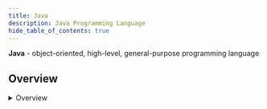 ```yaml
---
title: Java
description: Java Programming Language
hide_table_of_contents: true
---
```



**Java** - object-oriented, high-level, general-purpose programming language

## Overview

<Tabs queryString="primary">
    <TabItem value="dataStructures" label="Data Structures">
        <details>
            <summary>Overview</summary>

            <table>
                <thead>
                <tr>
                    <th>Name</th>
                    <th>Structure</th>
                    <th>Methods</th>
                    <th>null</th>
                    <th>Duplicates</th>
                    <th>Synchronized</th>
                    <th>Ordered</th>
                    <th>Iterator</th>
                    <th>Enumeration</th>
                </tr>
                </thead>
                <tbody>
                <tr>
                    <td>
                        <b>ArrayList</b>
                    </td>
                    <td>Dynamic Array</td>
                    <td>add, remove, get, set</td>
                    <td>+</td>
                    <td>+</td>
                    <td>-</td>
                    <td>Insertion order</td>
                    <td>+</td>
                    <td>-</td>
                </tr>
                <tr>
                    <td>
                        <b>Vector</b>
                    </td>
                    <td>Dynamic Array</td>
                    <td>add, remove, get, set</td>
                    <td>+</td>
                    <td>+</td>
                    <td>+</td>
                    <td>Insertion order</td>
                    <td>+</td>
                    <td>+</td>
                </tr>
                <tr>
                    <td>
                        <b>Stack</b>
                    </td>
                    <td>LIFO</td>
                    <td>push, pop, peek</td>
                    <td>+</td>
                    <td>+</td>
                    <td>+</td>
                    <td>No order</td>
                    <td>+</td>
                    <td>+</td>
                </tr>
                <tr>
                    <td>
                        <b>Queue</b>
                    </td>
                    <td>FIFO</td>
                    <td>enqueue, dequeue, peek</td>
                    <td>+</td>
                    <td>+</td>
                    <td>-</td>
                    <td>No order</td>
                    <td>+</td>
                    <td>-</td>
                </tr>
                <tr>
                    <td>
                        <b>List</b>
                    </td>
                    <td>Linear</td>
                    <td>add, remove, get, set</td>
                    <td>+</td>
                    <td>+</td>
                    <td>-</td>
                    <td>Insertion order</td>
                    <td>+</td>
                    <td>-</td>
                </tr>
                <tr>
                    <td>
                        <b>LinkedList</b>
                    </td>
                    <td>Doubly-Linked List</td>
                    <td>add, remove, get, set</td>
                    <td>+</td>
                    <td>+</td>
                    <td>-</td>
                    <td>Insertion order</td>
                    <td>+</td>
                    <td>-</td>
                </tr>
                <tr>
                    <td>
                        <b>Set</b>
                    </td>
                    <td>Collection</td>
                    <td>add, remove, contains</td>
                    <td>+</td>
                    <td>-</td>
                    <td>-</td>
                    <td>No order</td>
                    <td>+</td>
                    <td>-</td>
                </tr>
                <tr>
                    <td>
                        <b>HashSet</b>
                    </td>
                    <td>HashTable</td>
                    <td>add, remove, contains</td>
                    <td>+</td>
                    <td>-</td>
                    <td>-</td>
                    <td>No order</td>
                    <td>+</td>
                    <td>-</td>
                </tr>
                <tr>
                    <td>
                        <b>Map</b>
                    </td>
                    <td>key-value pair</td>
                    <td>put, remove, get, containsKey</td>
                    <td>1 key and multiple values</td>
                    <td>only values</td>
                    <td>-</td>
                    <td>No order</td>
                    <td>+</td>
                    <td>-</td>
                </tr>
                <tr>
                    <td>
                        <b>HashMap</b>
                    </td>
                    <td>key-value pair</td>
                    <td>add, remove, contains</td>
                    <td>1 key and multiple values</td>
                    <td>only values</td>
                    <td>-</td>
                    <td>No order</td>
                    <td>+</td>
                    <td>-</td>
                </tr>
                <tr>
                    <td>
                        <b>HashTable</b>
                    </td>
                    <td>key-value pair</td>
                    <td>put, remove, get, containsKey</td>
                    <td>-</td>
                    <td>only values</td>
                    <td>+</td>
                    <td>No order</td>
                    <td>+</td>
                    <td>+</td>
                </tr>
                <tr>
                    <td>
                        <b>TreeSet</b>
                    </td>
                    <td>Red-black tree</td>
                    <td>add, remove, contains</td>
                    <td>-</td>
                    <td>-</td>
                    <td>-</td>
                    <td>Natural order</td>
                    <td>+</td>
                    <td>-</td>
                </tr>
                <tr>
                    <td>
                        <b>TreeMap</b>
                    </td>
                    <td>Red-black tree</td>
                    <td>put, remove, get, containsKey</td>
                    <td>only values</td>
                    <td>only values</td>
                    <td>-</td>
                    <td>Natural order</td>
                    <td>+</td>
                    <td>-</td>
                </tr>
                </tbody>
            </table>

            **Collections**

            ```mermaid
            graph BT

                Stack(StackInterface) --> Vector(VectorInterface)
                Vector -.-> List(List)
                LinkedList(LinkedListInterface) -.-> List
                ArrayList(ArrayListInterface) -.-> List

                LinkedList(LinkedListInterface) -.-> Deque(Deque)
                PriorityQueue(PriorityQueueInterface) -.-> Queue(Queue)
                ArrayDequeue(ArrayDequeInterface) -.-> Deque
                Deque --> Queue

                LinkedHashSet(LinkedHashSetInterface) -.-> Set(Set)
                LinkedHashSet --> HashSet(HashSetInterface)

                TreeSet(TreeSetInterface) -.-> SortedSet(SortedSet)
                SortedSet --> Set

                Set --> Collection(Collection)
                Queue --> Collection
                List --> Collection

                Collection --> Iterable(Iterable)

                TreeMap(TreeMapInterface) -.-> SortedMap(SortedMap)
                SortedMap --> Map(Map)

                LinkedHashMap(LinkedHashMapInterface) --> HashMap(HashMapInterface)
                LinkedHashMap -.-> Map

                HashTable(HashTableInterface )
            ```

            **Collection Decision**

            ```mermaid
            flowchart TB

                Start(Start) --> Structure{structure}

                Structure -->|key-value| OrderedKeys(Ordered)
                OrderedKeys -->|no| HashMap(HashMap)
                OrderedKeys -->|yes| OrderKeys{Order}
                OrderKeys -->|sorted by keys| TreeMap(TreeMap)
                OrderKeys -->|insertion order| LinkedHashMap(LinkedHashMap)

                Structure -->|value only| Duplicates{Duplicates}
                Duplicates -->|yes| Data{Data}
                Data -->|sorting & accessing data| ArrayList(ArrayList)
                Data -->|data manipulation| LinkedList(LinkedList)
                Duplicates -->|no| OrderedValues{Ordered}
                OrderedValues -->|no| HashSet(HashSet)
                OrderedValues -->|yes| OrderValues{Order}
                OrderValues -->|sorted by index| TreeSet(TreeSet)
                OrderValues -->|insertion order| LinkedHashSet(LinkedHashSet)
            ```

        </details>

        <details>
            <summary>Iterator vs Enumeration</summary>

            <table>
                <thead>
                <tr>
                    <th>Aspect</th>
                    <th>Iterator</th>
                    <th>Enumeration</th>
                </tr>
                </thead>
                <tbody>
                <tr>
                    <td>
                        <b>Type</b>
                    </td>
                    <td>interface</td>
                    <td>class</td>
                </tr>
                <tr>
                    <td>
                        <b>Namespace</b>
                    </td>
                    <td>`java.util`</td>
                    <td>`java.util`</td>
                </tr>
                <tr>
                    <td>
                        <b>Common methods</b>
                    </td>
                    <td>hasNext / next / remove</td>
                    <td>hasMoreElements / nextElement</td>
                </tr>
                <tr>
                    <td>
                        <b>Use Case</b>
                    </td>
                    <td>removes elements from collection during the iteration</td>
                    <td>
                        used for passing through a collection, usually of unknown size
                    </td>
                </tr>
                </tbody>
            </table>

        </details>
    </TabItem>
    <TabItem value="fundamentals" label="Fundamentals">
        <details>
          <summary>Object</summary>

          Superclass class for every class in Java

          Methods
              - `clone()`: creates a copy of an object
              - `equals()`: compares
              - `finalize()`: called on GC
              - `getClass()`: get runtime class
              - `hashCode()`: returns a hash code value
              - `toString()`: string representation
              - `notify()`, `notifyAll()`, and `wait()`: These help in synchronizing the activities of the independently running threads in a program

          **Creation**

          <table>
            <thead>
            <tr>
              <th>Variant</th>
              <th>Syntax</th>
            </tr>
            </thead>
            <tbody>
            <tr>
              <td>`new` keyword</td>
              <td>`new String()`</td>
            </tr>
            <tr>
              <td> `Class.forName`</td>
              <td>
              `Class.forName` actually loads the Class in Java but doesn't create any Object. To Create an Object of the Class you have to use the newInstance method

              ```java
              Example obj = (Example) Class.forName("Example").newInstance();
              ```
              </td>
            </tr>
            <tr>
              <td>`newInstance()` method of Constructor class</td>
              <td>
              ```java
              Example obj = Example.class.getDeclaredConstructor().newInstance();
              ```
              </td>
            </tr>
            <tr>
              <td>`clone()` method</td>
              <td>
              Creating an object using the clone method does not invoke any constructor

              ```java
              Example obj = (Example) new Example().clone();
              ```
              </td>
            </tr>
            <tr>
              <td>deserialization</td>
              <td>When we serialize and then deserialize an object, JVM creates a separate object. In deserialization, JVM doesn't use any constructor to create the object</td>
            </tr>
            </tbody>
          </table>

          **Initialization**

            <table>
              <thead>
                <tr>
                    <th>Action</th>
                    <th>Allocation</th>
                    <th>Example</th>
                </tr>
              </thead>
              <tbody>
                <tr>
                    <td><b>Declaration</b></td>
                    <td>Reference created in **stack**</td>
                    <td>
                    ```java
                    Integer i;
                    ```
                    </td>
                </tr>
                <tr>
                    <td><b>Initialization</b></td>
                    <td>Allocates memory in **heap** with reference in **stack**</td>
                    <td>
                    ```java
                    Integer i = new Integer(10);
                    ```
                    </td>
                </tr>
              </tbody>
            </table>

        </details>

        <details>
            <summary>Pass by Reference vs Value</summary>

            - Java is **Pass by Value**: when you pass a parameter to a method, whether it's a primitive type or an object reference, you are always passing a copy of the value of that parameter
            - **Passing Object References**: When you pass an object to a method, you're actually passing a copy of the reference to that object, not the object itself. This means you're still passing a value (the memory address where the object resides in the heap), but that value refers to the actual object in memory

            **Explanation**

            When you pass an object reference to a method, you're passing a copy of the reference to the object. This means changes made to the object's fields within the method will affect the original object because both the original reference and the method's copy of the reference point to the same object in memory.

            However, it's important to understand that you cannot change the reference itself within the method. For example, you cannot make the original reference point to a different object by assigning a new object to it within the method.

            ```java
            class MyClass {
                int value;

                MyClass(int value) {
                    this.value = value;
                }
            }

            public class Main {
                public static void main(String[] args) {
                    MyClass obj = new MyClass(5);
                    System.out.println(obj.value); // Output: Before: 5
                    modifyObject(obj);
                    System.out.println(obj.value); // Output: After: 10
                }

                public static void modifyObject(MyClass obj) {
                    /*
                     Modifying the reference to the object.
                     This change will only affect the local copy of the reference within the method itself,
                     not the original reference passed from the calling method
                     */
                    obj = new MyClass(10);

                    // Modifying the object's field will also affect the original object
                    obj.value = 10;
                }

                /*
                Although `obj` is passed by value, meaning `modifyObject()` receives a copy of the reference to the `MyClass` object,
                changes made to the object's field `value` within the `modifyObject()` method are reflected in the original object referenced by `obj`.
                This is because both the original reference `obj` and the method's copy of the reference point to the same object in memory
                */
            }
            ```

          <table>
              <thead>
                    <tr>
                          <th>Feature</th>
                          <th>Passing by Value</th>
                          <th>Passing by Reference</th>
                    </tr>
              </thead>
              <tbody>
                    <tr>
                          <td>Definition</td>
                          <td>Copies the actual value of an argument into the parameter</td>
                          <td>Copies the reference to the memory location of an object</td>
                    </tr>
                    <tr>
                          <td>Effect on Original Data</td>
                          <td>Original data remains unchanged</td>
                          <td>Changes to the parameter affect the original data</td>
                    </tr>
                    <tr>
                          <td>Memory Usage</td>
                          <td>Requires additional memory for copying values</td>
                          <td>Doesn't require additional memory for objects</td>
                    </tr>
                    <tr>
                          <td>Example</td>
                          <td>
                              ```java
                              void swap(int x, int y) {
                                    int temp = x;
                                    x = y;
                                    y = temp;
                              }
                              swap(1, 2); // Output: First: 1, Second: 2
                              ```
                            </td>
                            <td>
                              ```java
                              void swap(int[] arr) {
                                int temp = arr[0];
                                arr[0] = arr[1];
                                arr[1] = temp;
                              }
                              swap(new int[] {1, 2}); // Output: First: 2, Second: 1
                              ```
                            </td>
                    </tr>
                </tbody>
            </table>

        </details>

        <details>
            <summary>Static Block</summary>

            - executed at the time of classloading
            - can be executed before `main` method
            - can execute the program with static block and without `main` method

            ```java
            static { System.out.println("test"); }
            ```

        </details>

        <details>
            <summary>Constructor</summary>

            - is not inherited
            - cannot be `final`
            - chaining constructors with `this()`
            - can be overloaded
            - if no constructor is defined, the JVM creates a default no-arg constructor

            ```java
            public class Employee {
              int id,age;
              String name, address;

              public Employee (int age) { this.age = age; }
              public Employee(int id, int age) { this(age); this.id = id; }
            }
            ```

            - **flow of creation**: parent class -> child class
            - **flow of destruction**: child class -> parent class

        </details>

        <details>
            <summary>Class Casting</summary>

            - cast can be performed only child -> parent
            - to check if cast is possible, use `instanceof`

            ```java
            class Parent { void display() { } }

            class Child extends Parent { void show() { } }

            interface MyInterface { void myMethod(); }

            class AnotherChild extends Parent implements MyInterface { public void myMethod() { } }

            public class Main {
                public static void main(String[] args) {
                    Child child = new Child();
                    Parent parent1 = (Parent) child; // Casting Child to Parent
                    parent1.display(); // Accessing method of Parent class

                    AnotherChild anotherChild = new AnotherChild();
                    MyInterface myInterface = (MyInterface) anotherChild; // Casting AnotherChild to MyInterface
                    myInterface.myMethod(); // Accessing method of MyInterface

                    Parent parent2 = new Parent();
                    if(parent2 instanceof Child) { // false: Class parent to class child casting (not possible)
                        // Child child2 = (Child) parent2; // Compilation error: Parent cannot be cast to Child
                    }

                    Parent parent3 = new Parent();
                    if(parent3 instanceof MyInterface) { // Class parent to interface child casting (not possible)
                        // MyInterface myInterface2 = (MyInterface) parent3; // Compilation error: Parent cannot be cast to MyInterface
                    }
                }
            }
            ```

        </details>

        <details>
          <summary>`this` and `super` keywords</summary>

            - `this`
                - current class instance variable
                - invoke current class method (implicitly)
                - `this` can be passed as an argument in the method call
                - `this` can be passed as an argument in the constructor call
                - `this` can be used to return the current class instance from the method
                - `this()` - to invoke the current class constructor
                - can be used to refer static members (preferred via class name)
                - can't assign value (compiler-time error)
            - `super`
                - parent instance variable
                - calls parent class method
                - `super()` - to call parent constructor

        </details>

        <details>
            <summary>Overriding vs Overloading vs Shadowing</summary>

            <table>
              <thead>
                <tr>
                  <th>Concept</th>
                  <th>Description</th>
                  <th>Polymorphism Type</th>
                  <th>Example</th>
                </tr>
              </thead>
              <tbody>
                <tr>
                    <td><b>Overloading</b></td>
                    <td>Two or more methods in the same class have the exact same name, but different parameters</td>
                    <td>Compile Time (Static)</td>
                    <td>
                    ```java
                     public class A {
                        void add(int a, int b) {}
                        void add(int a, int b, int c) {}
                     }
                    ```
                    </td>
                </tr>
                <tr>
                  <td><b>Overriding</b></td>
                  <td>Child class redefines the same method as a parent class with the same name, argument list, and return type. May not limit the access of the method it overrides</td>
                  <td>Run-Time (Dynamic)</td>
                  <td>
                  ```java
                  public class A {
                    void add(int a, int b) {}
                  }

                  public class B extends A {
                      @Override
                      void add(int a, int b) {}
                  }
                  ```
                  </td>
                </tr>
                <tr>
                    <td><b>Shadowing</b></td>
                    <td>Overriding static methods</td>
                    <td>-</td>
                    <td>
                    ```java
                    public class A {
                        static void add(int a, int b) {}
                    }

                    public class B extends A {
                        static void add(int a, int b) {}
                    }
                    ```
                    </td>
                </tr>
              </tbody>
            </table>

        </details>

        <details>
            <summary>String</summary>

            <table>
              <tr>
                <th></th>
                <th>Storage area</th>
                <th>Mutability</th>
                <th>Efficiency</th>
                <th>Thread-safe</th>
              </tr>
              <tr>
                <td>String</td>
                <td>String pool</td>
                <td>immutable</td>
                <td>slow</td>
                <td>no</td>
              </tr>
              <tr>
                <td>new String</td>
                <td>heap</td>
                <td>immutable</td>
                <td>slow</td>
                <td>no</td>
              </tr>
              <tr>
                <td>StringBuilder</td>
                <td>heap</td>
                <td>mutable</td>
                <td>fastest</td>
                <td>single-thread</td>
              </tr>
              <tr>
                <td>StringBuffer</td>
                <td>heap</td>
                <td>mutable</td>
                <td>fast</td>
                <td>multi-thread</td>
              </tr>
            </table>

            **String Pool**

            ```mermaid
            flowchart LR

                subgraph Main
                    direction LR

                    str1(String str1 = Hi)
                    str2(String str2 = Hi)
                    str3("String str3 = new String (Hi)")
                    str4("String str4 = new String (Hi)")
                end

                subgraph HeapMemory
                    direction LR

                    HeapStr3(Hi)
                    HeapStr4(Hi)

                    subgraph StringPool
                        direction LR

                        Pool(Hi)
                    end
                end

                str1 --> Pool
                str2 --> Pool
                str3 --> HeapStr3
                str4 --> HeapStr4
            ```

            ```java
            String str1 = "Hi";
            String str2 = "Hi";

            String str3 = new String("Hi");
            String str4 = new String("Hi");

            println(str1 == str2);       // true (string pool)
            println(str1 == str3);       // false (string pool != heap object reference)
            println(str1.equals(str2));  // true (checks by string value)
            println(str1.equals(str3));  // true (checks by string value)
            println(str3 == str4);       // false (checks by object reference)
            println(str3.equals(str4));  // true (checks by string value)
            ```

        </details>

        <details>
            <summary>Serialization vs Deserialization</summary>

            <table>
                <thead>
                  <tr>
                    <th>Aspect</th>
                    <th>Serialization</th>
                    <th>Deserialization</th>
                  </tr>
                </thead>
                <tbody>
                  <tr>
                    <td><b>Definition</b></td>
                    <td>Process of converting an object into a byte stream for transmission over a network or storage in a file</td>
                    <td>Process of reconstructing an object from its serialized form, typically from a byte stream</td>
                  </tr>
                  <tr>
                    <td><b>Purpose</b></td>
                    <td>Transferring objects between different applications or across a network</td>
                    <td>Reconstructing objects from their serialized form for use in an application</td>
                  </tr>
                  <tr>
                    <td><b>Data Format</b></td>
                    <td>Serialized objects are typically stored in a specific format, such as JSON, XML, or binary</td>
                    <td>Data is read from serialized format and converted back into objects</td>
                  </tr>
                </tbody>
            </table>

        </details>

        <details>
            <summary>Operator precedence</summary>

            <table>
              <thead>
                <tr>
                  <th>Operator Type</th>
                  <th>Category</th>
                  <th>Precedence</th>
                </tr>
              </thead>
              <tbody>
                <tr>
                  <td rowspan="2">Unary</td>
                  <td>postfix</td>
                  <td>`expr++` `expr--`</td>
                </tr>
                <tr>
                  <td>prefix</td>
                  <td>`++expr` `--expr` `+expr` `-expr` `~` `!`</td>
                </tr>
                <tr>
                  <td rowspan="2">Arithmetic</td>
                  <td>multiplicative</td>
                  <td>`*` `/` `%`</td>
                </tr>
                <tr>
                  <td>additive</td>
                  <td>`+` `-`</td>
                </tr>
                <tr>
                  <td>Shift</td>
                  <td>shift</td>
                  <td>`<<` `>>` `>>>`</td>
                </tr>
                <tr>
                  <td rowspan="2">Relational</td>
                  <td>comparison</td>
                  <td>`<` `>` `<=` `>=` `instanceof`</td>
                </tr>
                <tr>
                  <td>equality</td>
                  <td>`==` `!=`</td>
                </tr>
                <tr>
                  <td rowspan="3">Bitwise</td>
                  <td>bitwise AND</td>
                  <td>`&`</td>
                </tr>
                <tr>
                  <td>bitwise exclusive OR</td>
                  <td>`^`</td>
                </tr>
                <tr>
                  <td>bitwise inclusive OR</td>
                  <td>`|`</td>
                </tr>
                <tr>
                  <td rowspan="2">Logical</td>
                  <td>logical AND</td>
                  <td>`&&`</td>
                </tr>
                <tr>
                  <td>logical OR</td>
                  <td>`||`</td>
                </tr>
                <tr>
                  <td>Ternary</td>
                  <td>ternary</td>
                  <td>`? :`</td>
                </tr>
                <tr>
                  <td rowspan="1">Assignment</td>
                  <td>assignment</td>
                  <td>`=` `+=` `-=` `*=` `/=` `%=` `&=` `^=` `|=` `<<=` `>>=` `>>>=`</td>
                </tr>
              </tbody>
            </table>

        </details>

        <details>
            <summary>Main Method</summary>

            - `static` - to reduce ambiguity
            - can be `final`
            - missing `static` in method - program compiles successfully but at runtime throws an error `NoSuchMethodError`
            - using static block (`static {}`) to execute code before `main` method

            **Examples**

            ```java
            public static void main(String[] args) throws Exception {} // with `throws`

            public static final void main(String[] args) {} // with `final`

            public static void main(String[] args) {} // array of strings

            public static void main(String args[]) {} // array of strings

            public static void main(String... args) {} // vararg

            public static void main(String[] args, int additionalArg) {} // additional argument

            public interface MyInterface { public static void main(String[] args) {} } // inside interface (Java8+)
            ````

        </details>

        <details>
            <summary>Interface vs Abstract Class</summary>

            <table>
              <tr>
                <th></th>
                <th>Methods</th>
                <th>Inheritance</th>
                <th>Method Inheritance</th>
                <th>Implement Interface</th>
                <th>Variable</th>
              </tr>
              <tr>
                <td><b>Interface</b></td>
                <td>all methods implicitly `public abstract`</td>
                <td>`implements` multiple</td>
                <td>class must implement all methods</td>
                <td>no</td>
                <td>default `final`</td>
              </tr>
              <tr>
                <td><b>Abstract Class</b></td>
                <td>can contain `default` `protected` `public` `non abstract` methods</td>
                <td>`extends` one</td>
                <td>not all as an abstract sub-class</td>
                <td>yes, w/o implementation</td>
                <td>`non final`</td>
              </tr>
            </table>

        </details>

        <details>
            <summary>Default Values</summary>

            ```java
            class A {
                static Object obj; // null
                Object obj; // null
                String str; // ""
                boolean bool; // false
                int i; // 0
                float f; // 0.0
                double d; // 0.0
                byte b; // 0
                char c; // '\u0000'
                int[] arr; // []

                void method() {
                    int x; // local variables within methods or blocks are not initialized
                }
            }
            ```

        </details>

        <details>
            <summary>Access Modifiers</summary>

            <table>
              <thead>
                <tr>
                  <th></th>
                  <th>Class</th>
                  <th>Sub-Class</th>
                  <th>Package</th>
                  <th>Global</th>
                </tr>
              </thead>
              <tbody>
                <tr>
                  <td><b>private</b></td>
                  <td>+</td>
                  <td>-</td>
                  <td>-</td>
                  <td>-</td>
                </tr>
                <tr>
                  <td><b>protected</b></td>
                  <td>+</td>
                  <td>+</td>
                  <td>-</td>
                  <td>-</td>
                </tr>
                <tr>
                  <td><b>default</b></td>
                  <td>+</td>
                  <td>+</td>
                  <td>+</td>
                  <td>-</td>
                </tr>
                <tr>
                  <td><b>public</b></td>
                  <td>+</td>
                  <td>+</td>
                  <td>+</td>
                  <td>+</td>
                </tr>
              </tbody>
            </table>

            **Example**

            ```java
            package com.example.myapplication;
            class MyClass {
                private int privateValue = 1;
                protected int protectedValue = 2;
                int defaultValue = 3;
                public int publicValue = 4;
            }

            package com.example.myapplication;
            class SubClass extends MyClass {
                void sub() {
                    privateValue // compile time error
                    protectedValue // OK
                    super.protectedValue // OK
                    defaultValue // OK
                    publicValue // OK
                }
            }

            package com.example.myapplication;
            class PackageClass {
                void package() {
                    privateValue // compile time error
                    protectedValue // compile time error
                    super.protectedValue // compile time error
                    defaultValue // OK
                    publicValue // OK
                }
            }

            package org.example;
            class GlobalClass {
                void global() {
                    privateValue // compile time error
                    protectedValue // compile time error
                    defaultValue // compile time error
                    publicValue // OK
                }
            }
            ```

        </details>

        <details>
            <summary>Non-Access Modifiers</summary>

            <table>
                <thead>
                  <tr>
                    <th></th>
                    <th>class</th>
                    <th>method</th>
                    <th>variable</th>
                  </tr>
                </thead>
                <tbody>
                  <tr>
                    <td><b>final</b></td>
                    <td>
                        <ul>
                            <li>cannot be extended by any other class</li>
                        </ul>
                    </td>
                    <td>
                        <ul>
                            <li>cannot be overridden by any child class</li>
                        </ul>
                    </td>
                    <td>
                        <ul>
                            <li>value cannot be changed</li>
                            <li>
                                blank variable initialisation
                                <ul>
                                    <li>static -> only in static block</li>
                                    <li>non-static -> constructor</li>
                                </ul>
                            </li>
                            <li>concurrency: all variables (even if they are not accessible via getter methods) must be final to prevent racy access</li>
                        </ul>
                    </td>
                  </tr>
                  <tr>
                    <td><b>abstract</b></td>
                    <td>
                        <ul>
                            <li>class can never be instantiated</li>
                            <li>class cannot be declared both `abstract` and `final`</li>
                            <li>if a class contains one or more `abstract` methods then the class should be declared `abstract`, or else a compile error will be thrown</li>
                            <li>an `abstract` class may contain both `abstract` methods as well normal methods</li>
                            <li>an `abstract` class does not need to contain `abstract` methods</li>
                        </ul>
                    </td>
                    <td>
                        <ul>
                            <li>does not have a body but only a signature</li>
                            <li>can not be `final`</li>
                            <li>any class that extends an `abstract` class must implement all the `abstract` methods of the super class unless the subclass is also an `abstract` class</li>
                        </ul>
                    </td>
                    <td>-</td>
                  </tr>
                  <tr>
                    <td><b>static</b></td>
                    <td>
                        <ul>
                            <li>as Inner class (Nested)</li>
                            <li>
                                differences between `static` and non-static nested classes
                                <ul>
                                    <li>`static` nested class may be instantiated without instantiating its outer class</li>
                                    <li>inner classes can access both `static` and non-static members of the outer class</li>
                                    <li>`static` class can access only the `static` members of the outer class</li>
                                </ul>
                            </li>
                        </ul>
                    </td>
                    <td>
                        <ul>
                            <li>belongs to the class and not to the object(instance)</li>
                            <li>can access only `static` data</li>
                            <li>can not access non-static data (instance variables)</li>
                            <li>user cannot override `static` method, because overriding is based upon dynamic binding at runtime and static methods are statically binded at compile time</li>
                            <li>**shadowing** - overriding static method</li>
                        </ul>
                    </td>
                    <td>
                        <ul>
                            <li>class variables as it belongs to the class rather than objects</li>
                        </ul>
                    </td>
                  </tr>
                  <tr>
                    <td><b>synchronized</b></td>
                    <td>-</td>
                    <td>
                        <ul>
                            <li>can be accessed by only one thread at a time</li>
                            <li>can be applied with any of the four access level modifiers</li>
                        </ul>
                    </td>
                    <td>-</td>
                  </tr>
                  <tr>
                    <td><b>native</b></td>
                    <td>-</td>
                    <td>
                        <ul>
                            <li>is implemented in native code using **JNI** (Java Native Interface)</li>
                            <li>will be implemented in other languages, not in Java</li>
                            <li>you need to call a library from Java that is written in other language</li>
                            <li>you need to access system or hardware resources that are only reachable from the other language</li>
                        </ul>
                    </td>
                    <td>-</td>
                  </tr>
                  <tr>
                    <td><b>transient</b></td>
                    <td>-</td>
                    <td>-</td>
                    <td>
                      <ul>
                            <li>not to be serialized when it is persisted to streams of bytes</li>
                            <li>to indicate that they are not part of the persistent state of an object</li>
                        </ul>
                    </td>
                  </tr>
                  <tr>
                    <td><b>volatile</b></td>
                    <td>-</td>
                    <td>-</td>
                    <td>
                        <ul>
                            <li>will never be cached thread-locally</li>
                            <li>all reads and writes will go straight to "main memory"</li>
                            <li>visibility (all threads) uses **CAS** (compare-and-swap) mechanism to update the value for all threads (main memory)</li>
                            <li>
                                atomic
                                <ul>
                                    <li>is either executed completely or not at all</li>
                                    <li>int guaranteed to be atomic</li>
                                    <li>`long`, `double` - requires `volatile`</li>
                                    <li>increment operation - `volatile` won't help instead use `AtomicInteger`, `AtomicLong` classes</li>
                                </ul>
                            </li>
                        </ul>
                    </td>
                  </tr>
                  <tr>
                    <td><b>strictfp</b></td>
                    <td>
                        <ul>
                            <li>restricts floating-point calculations to ensure portability</li>
                            <li>ensures that you get exactly the same results from your floating point calculations on every platform</li>
                            <li>can be used on classes, interfaces</li>
                            <li>applied to all calculations in the class</li>
                        </ul>
                    </td>
                    <td>
                        <ul>
                            <li>can be used on non-abstract methods</li>
                            <li>applied only to this method</li>
                        </ul>
                    </td>
                    <td>-</td>
                  </tr>
              </tbody>
            </table>

            **Variations & Combinations**

            <table>
                <thead>
                  <tr>
                    <th>Aspect</th>
                    <th>Possible Combinations</th>
                  </tr>
                </thead>
                <tbody>
                  <tr>
                    <td><b>Class Declaration</b></td>
                    <td>
                    ```java
                    final class A {}
                    abstract class A {}
                    strictfp class A {} // redundant in Java 17+
                    ```
                    </td>
                  </tr>
                  <tr>
                    <td><b>Class Fields</b></td>
                    <td>
                    ```java
                    final int a = 8;
                    final static int a = 8;
                    final transient int a = 8;
                    static int a = 8;
                    static transient int a = 8; // `transient` is redundant for `static` field
                    static volatile int a = 8;
                    transient int a = 8;
                    volatile int a = 8;
                    ```
                    </td>
                  </tr>
                  <tr>
                    <td><b>Method & Interface Inputs</b></td>
                    <td>
                    ```java
                    void f(final int a) {}
                    ```
                    </td>
                  </tr>
                  <tr>
                    <td><b>Method Parameters</b></td>
                    <td>
                    ```java
                    void f() {
                      final int a = 8;
                    }
                    ```
                    </td>
                  </tr>
                  <tr>
                    <td><b>Method Outputs</b></td>
                    <td>
                    ```java
                    final int f() { return 0; }
                    final static int f() { return 0; } // `final` is redundant for `static` method
                    final synchronized int f() { return 0; }
                    static int f() { return 0; }
                    synchronized int f() { return 0; }
                    strictfp int f() { return 0; } // redundant in Java 17+
                    abstract int f(); // only in abstract classes
                    ```
                    </td>
                  </tr>
                  <tr>
                    <td><b>Interface Declaration</b></td>
                    <td>
                    ```java
                    abstract interface A {} // `abstract` is redundant
                    strictfp interface A {} // `strictfp` is redundant in Java 17+
                    ```
                    </td>
                  </tr>
                  <tr>
                    <td><b>Interface Fields</b></td>
                    <td>
                    ```java
                    final int x = 8; // `final` is redundant
                    static int x = 8; // `static` is redundant
                    ```
                    </td>
                  </tr>
                  <tr>
                    <td><b>Interface Method Outputs</b></td>
                    <td>
                    ```java
                    abstract int f(); // `abstract` is redundant
                    ```
                    </td>
                  </tr>
                </tbody>
            </table>

        </details>

        <details>
            <summary>Autoboxing vs Unboxing</summary>

            - Autoboxing is the automatic conversion made by the Java compiler between the primitive types and their
            corresponding object wrapper classes

            ```java
            int i = 10;
            Integer j = i;
            ```

            - Unboxing when the conversion goes the other way

            ```java
            Integer i = 10;
            int j = i;
            ```

            - Explicit conversion

            ```java
            int i = 10;
            Integer j = Integer.valueOf(i);

            Integer x = 10;
            int y = x.intValue();
            int z = (int) x;
            ```

        </details>

        <details>
            <summary>JVM Memory Allocation</summary>

            <table>
                <thead>
                  <tr>
                    <th>Component</th>
                    <th>Description</th>
                  </tr>
                </thead>
                <tbody>
                  <tr>
                    <td><b>class (method)</b></td>
                    <td>Stores per-class structures (runtime constant pool, field, method data, and the code for methods)</td>
                  </tr>
                  <tr>
                    <td><b>heap</b></td>
                    <td>Runtime data area in which the memory is allocated to the objects</td>
                  </tr>
                  <tr>
                    <td><b>stack</b></td>
                    <td>
                      <ul>
                        <li>Holds local variables and partial results</li>
                        <li>Plays a part in method invocation and return</li>
                        <li>Each thread has a private JVM stack, created at the same time as the thread</li>
                      </ul>
                    </td>
                  </tr>
                  <tr>
                    <td><b>program counter register</b></td>
                    <td>Contains the address of the JVM instruction currently being executed</td>
                  </tr>
                  <tr>
                    <td><b>native method stack</b></td>
                    <td>Contains all the native methods used in the application</td>
                  </tr>
                </tbody>
            </table>

        </details>

        <details>
            <summary>JVM/JRE/JDK</summary>

            <table>
              <tr>
                <th>Feature</th>
                <th>JVM</th>
                <th>JRE</th>
                <th>JDK</th>
              </tr>
              <tr>
                <td><b>Definition</b></td>
                <td>Java Virtual Machine</td>
                <td>Java Runtime Environment</td>
                <td>Java Development Kit</td>
              </tr>
              <tr>
                <td><b>Components</b></td>
                <td>Interpreter, Just-In-Time (JIT) Compiler</td>
                <td>Implements the JVM, provides all class libraries, and other support files needed at runtime</td>
                <td>Compiler, JRE, development tools (e.g., javac compiler, jar archiver)</td>
              </tr>
              <tr>
                <td><b>Usage</b></td>
                <td>Executes Java bytecode, platform-independent</td>
                <td>Runs Java applications, required for end-users</td>
                <td>Developing, compiling, and debugging Java programs</td>
              </tr>
              <tr>
                <td><b>Inclusion</b></td>
                <td>Part of JRE</td>
                <td>Implements the JVM</td>
                <td>JRE + Dev Tools</td>
              </tr>
              <tr>
                <td><b>Purpose</b></td>
                <td>Acts as a run-time engine to run Java applications</td>
                <td>Runtime environment in which Java bytecode can be executed, providing all the class libraries and other support files that JVM uses at runtime</td>
                <td>Developing, compiling, and running Java applications</td>
              </tr>
            </table>

            **JVM**

            JVM is a crucial component of the Java Runtime Environment (JRE) responsible for executing Java bytecode. It acts as an abstract computing machine, providing a runtime environment in which Java programs can run regardless of the underlying hardware and operating system.

            **Key components**

            - **Class Loader**: subsystem of the JVM is responsible for loading class files from the file system, network, or other sources and converting them into internal representation for execution
            - **Bytecode Verifier**: before execution, the JVM performs bytecode verification to ensure that the loaded code does not violate any security constraints or Java language rules. This process helps in preventing harmful operations and ensuring type safety
            - **Memory Management**: JVM manages memory allocation and deallocation for Java objects. It includes automatic garbage collection, which identifies and removes unreferenced objects to reclaim memory resources
            - **Just-In-Time (JIT) Compiler**: JVM includes a JIT compiler that translates bytecode into native machine code at runtime for improved performance. It optimizes frequently executed code paths to enhance execution speed
            - **Execution Engine**: Execution Engine interprets and executes Java bytecode instructions. It includes components such as the interpreter, which directly executes bytecode, and the JIT compiler, which compiles bytecode into native machine code for faster execution
            - **Runtime Data Areas**: JVM maintains various runtime data areas such as the method area, heap, stack, PC (Program Counter) register, and native method stack. These areas store class metadata, objects, method invocation stacks, and other runtime information required for program execution
            - **Security Manager**: JVM incorporates a Security Manager that enforces security policies to prevent untrusted code from performing harmful actions such as accessing system resources or executing dangerous operations
            - **Platform Independence**: one of the key features of the JVM is its platform independence. Java programs compiled into bytecode can run on any system with a compatible JVM implementation, making Java a "write once, run anywhere" language
            - **Dynamic Linking and Loading**: JVM supports dynamic linking and loading of classes and libraries at runtime, enabling the extension and modification of Java applications without recompilation
            - **Monitoring and Management**: JVM provides tools and APIs for monitoring and managing its runtime behavior, including performance monitoring, memory profiling, and diagnostic capabilities

        </details>

        <details>
            <summary>ClassLoader</summary>

            - **Classpath Resolution**
                - The class loading process begins with the JVM needing to load a class that is referenced by the application
                - The class loader first checks its cache to see if the class has already been loaded. If found, it retrieves the class from the cache
                - If the class is not cached, the class loader proceeds to locate the class file
                - The classpath is a list of directories and JAR files where the class loader searches for class files
                - The classpath can be set using the `-classpath` or `-cp` option when invoking the JVM, or it can be defined by the `CLASSPATH` environment variable
            - **Bootstrap Class Loader**
                - The bootstrap class loader is responsible for loading core Java classes provided by the JVM
                - These classes are typically located in the `lib` directory of the Java installation
                - Examples of core classes include those in the `java.lang` package, such as `Object`, `String`, and `Integer`
            - **Extension Class Loader**
                - The extension class loader loads classes from JAR files located in the extensions directory (`$JAVA_HOME/lib/ext`)
                - This directory contains JAR files that extend the functionality of the JVM
                - Classes loaded by the extension class loader are typically part of the Java Standard Extension mechanism
            - **Application Class Loader**
                - Also known as the system class loader, it loads classes from directories and JAR files specified by the classpath
                - It is responsible for loading application-specific classes and 3rd-party libraries
                - If a class is not found by the bootstrap or extension class loaders, the application class loader attempts to load it
            - **Custom Class Loaders**
                - Java allows developers to create custom class loaders to load classes from non-standard sources or to modify the default loading behavior
                - Custom class loaders can be implemented by extending the `java.lang.ClassLoader` class
                - Developers can override methods such as `findClass()` to define their own class-loading logic
            - **Delegation Model**
                - Class loaders in Java follow a delegation model, where each class loader delegates the class-loading request to its parent class loader before attempting to load the class itself
                - This ensures that classes are loaded only once and promotes code reuse
                - If a class loader cannot find a class, it delegates the request to its parent class loader, and the process continues recursively until the bootstrap class loader is reached
            - **Resource Loading**
                - In addition to loading class files, class loaders can also load other types of resources, such as configuration files, images, and XML files
                - Resources are located using the same mechanism as class files, by searching directories and JAR files specified in the `classpath`
            - **Loading the Class File**
                - Once the class loader determines the location of the class file, it reads the binary data representing the class from the file system, network, or other sources
                - The class loader then creates a `java.lang.Class` object, representing the loaded class, and stores it in the JVM's method area
            - **Linking the Class**: after loading the class, the JVM performs linking which consists of 3 sub-stages
                - **Verification**
                    - The JVM verifies the loaded class file to ensure it adheres to the rules of the Java language and the JVM specification
                    - Verification checks include verifying the format of the class file, examining the bytecode for correctness, and ensuring type safety and security
                - **Preparation**
                    - During this stage, memory for class variables (static fields) is allocated within the method area
                    - Static fields are initialized with default values based on their data types (e.g., `0` for numeric types, `null` for objects)
                    - However, the actual initialization of these variables to their proper values is deferred until later
                - **Resolution**
                    - In this stage, symbolic references in the class file are resolved to direct references to objects or methods in memory
                    - This involves resolving symbolic references to other classes or interfaces, fields, and methods
                    - Resolution ensures that the class can interact with other classes and resources at runtime
            - **Initialization**
                - The final stage involves the actual initialization of the class
                - During initialization, the JVM executes any static initializer blocks (`static { }`) defined within the class
                - Static fields are initialized with explicit initial values specified in the code
                - This stage ensures that the class is properly initialized before it is used in the application

        </details>

        <details>
            <summary>JIT (Just-In-Time) Compiler</summary>

            - used to improve the performance
            - compiles parts of the bytecode that have similar functionality at the same time, and hence reduces the amount of
            time needed for compilation
            - compiler - translates JVM instructions to specific CPU instructions

        </details>

        <details>
            <summary>Java Compiler</summary>

            - create file:

            ```java
            public class A {
                public static void main(String[] args) {
                    System.out.println(8);
                }
            }
            ````

            - save (empty name also possible): `.java`
            - compile: `javac .java`
            - execute: `java A`

        </details>

        <details>
            <summary>Packaging</summary>

            - **Modularity**: Organizes related classes
            - **Namespace Management**: Prevents naming conflicts
            - **Access Control**: Defines visibility within packages
            - **Encapsulation**: Hides implementation details
            - **Dependency Management**: Manages component dependencies
            - **Code Organization**: Organizes files for easy navigation
            - **Distribution & Versioning**: Facilitates library distribution and version control
            - **Standardization**: Promotes consistent development practices

            **Example**

            ```java
            package com.example.myapplication;

            public class MyClass {
                public static void main(String[] args) {
                    System.out.println(8);
                }
            }
            ```

        </details>
    </TabItem>
    <TabItem value="gc" label="Garbage Collection (GC)">
        <details>
            <summary>Garbage Collection (GC)</summary>

            Process of automatically reclaiming memory occupied by objects that are no longer reachable by the application.

            Objects are dynamically allocated memory from a region called the heap. The heap is managed by the JVM and is the storage area for all objects, including arrays.

        </details>

        <details>
            <summary>GC Generations</summary>

            - **Young Generation**
                - Newly created objects are allocated in the Young Generation
                - The Young Generation is further divided into Eden Space and Survivor Spaces (usually two)
            - **Old Generation (Tenured Generation)**
                - Objects that survive multiple garbage collection cycles in the Young Generation are promoted to the Old Generation
                - The Old Generation holds objects with longer lifetimes

            ```java
            public class GarbageCollectionExample {
                public static void main(String[] args) {
                    Object obj1 = new Object(); // Object 1 created in the Young Generation
                    Object obj2 = new Object(); // Object 2 created in the Young Generation

                    obj1 = null; // Object 1 becomes unreachable
                    System.gc(); // Request garbage collection

                    // After garbage collection, obj1 is collected from the Young Generation

                    Object obj3 = new Object(); // Object 3 created in the Young Generation

                    // Now, let's simulate a scenario where obj2 survives multiple garbage collections
                    for (int i = 0; i < 10000; i++) {
                        Object temp = new Object();
                        if (i % 100 == 0)
                            temp = obj2; // Reassigning obj2 to simulate its continued use
                    }

                    // After repeated garbage collections, obj2 is promoted to the Old Generation

                    Object obj4 = new Object(); // Object 4 created in the Young Generation

                    obj3 = null; // Object 3 becomes unreachable
                    obj4 = null; // Object 4 becomes unreachable
                    System.gc(); // Request garbage collection

                    // After garbage collection, obj3 and obj4 are collected from the Young Generation
                    // Meanwhile, obj2 remains in the Old Generation
                } // obj2 is ready for garbage collection
            }
            ```

        </details>

        <details>
            <summary>GC Types</summary>

            <table>
                <thead>
                  <tr>
                    <th>Aspect</th>
                    <th>Serial GC</th>
                    <th>Parallel GC</th>
                    <th>CMS GC</th>
                    <th>G1 GC</th>
                    <th>Shenandoah GC</th>
                    <th>ZGC</th>
                    <th>Epsilon GC</th>
                  </tr>
              </thead>
              <tbody>
                  <tr>
                    <td><b>Concurrency</b></td>
                    <td>Single-threaded</td>
                    <td>Multi-threaded</td>
                    <td>Concurrent</td>
                    <td>Concurrent</td>
                    <td>Concurrent</td>
                    <td>Concurrent</td>
                    <td>No GC (no garbage collection)</td>
                  </tr>
                  <tr>
                    <td><b>Pause Time</b></td>
                    <td>Can have longer pause times</td>
                    <td>Can have shorter pause times compared to Serial GC</td>
                    <td>Can have shorter pause times</td>
                    <td>Can have shorter and more predictable pause times</td>
                    <td>Can have shorter pause times</td>
                    <td>Can have shorter and more predictable pause times</td>
                    <td>No pauses (no garbage collection)</td>
                  </tr>
                  <tr>
                    <td><b>Throughput</b></td>
                    <td>Lower throughput compared to Parallel GC</td>
                    <td>Higher throughput compared to Serial GC</td>
                    <td>
                      Higher throughput compared to Serial and Parallel GC for concurrent mode
                    </td>
                    <td>High throughput with incremental and parallel phases</td>
                    <td>High throughput with concurrent phases</td>
                    <td>High throughput with concurrent phases</td>
                    <td>Does not perform garbage collection</td>
                  </tr>
                  <tr>
                    <td><b>Heap Size</b></td>
                    <td>Small to medium heap sizes</td>
                    <td>Medium to large heap sizes</td>
                    <td>Medium to large heap sizes</td>
                    <td>Large heap sizes</td>
                    <td>Medium to large heap sizes</td>
                    <td>Medium to very large heap sizes</td>
                    <td>N/A (no garbage collection)</td>
                  </tr>
                  <tr>
                    <td><b>Garbage Collection Algorithm</b></td>
                    <td>Serial</td>
                    <td>Parallel</td>
                    <td>Concurrent Mark-Sweep</td>
                    <td>Garbage First</td>
                    <td>Concurrent</td>
                    <td>Concurrent</td>
                    <td>No GC (no garbage collection)</td>
                  </tr>
                  <tr>
                    <td><b>JDK Version</b></td>
                    <td>All versions</td>
                    <td>All versions</td>
                    <td>Until Java 14 (deprecated in Java 9)</td>
                    <td>Java 7 onwards</td>
                    <td>Java 12 onwards</td>
                    <td>Java 11 onwards</td>
                    <td>Java 11 onwards</td>
                  </tr>
                  <tr>
                    <td><b>Usability</b></td>
                    <td>Simple and lightweight</td>
                    <td>Easy to use</td>
                    <td>Requires tuning; deprecated in newer versions</td>
                    <td>Self-tuning; default in recent JDK versions</td>
                    <td>Requires specific JDK version</td>
                    <td>Requires specific JDK version</td>
                    <td>For performance testing and troubleshooting</td>
                  </tr>
              </tbody>
            </table>

        </details>
    </TabItem>
    <TabItem value="files" label="Files">
        <details>
            <summary>File I/O</summary>

            ```java
                Path path = Path.of("test.txt");
                boolean isExists = Files.exists(path);
                String content = Files.readString(path, Charsets.UTF_8);
                /**
                 * CREATE - creates if not exists
                 * TRUNCATE_EXISTING - remove all content
                 * APPEND - adds to the file
                 * WRITE - write access
                 */
                Files.writeString(path, "some text", StandardCharsets.UTF_8, StandardOpenOption.CREATE, StandardOpenOption.TRUNCATE_EXISTING, StandardOpenOption.WRITE);
            ```

        </details>
    </TabItem>
    <TabItem value="exception" label="Exceptions">

        <details>
            <summary>Exception Tree</summary>

            ```mermaid
                graph BT

                Throwable(Throwable)

                subgraph errors[Errors: unrecoverable and cannot be handled by the program]
                    direction LR

                    StackOverFlowError(StackOverFlowError)
                    OutOfMemoryError(OutOfMemoryError)
                end

                subgraph exception[Exception: recoverable and can be handled by the program]
                    direction TB

                    checked
                    unchecked
                end

                subgraph checked[Checked: at compile-time]
                    direction LR

                    IOException(IOException)
                    ClassNotFoundException(ClassNotFoundException)
                    FileNotFoundException(FileNotFoundException)
                    SQLException(SQLException)
                end

                subgraph unchecked[Unchecked: at runtime]
                    direction LR

                    NullPointerException(NullPointerException)
                    ClassCastException(ClassCastException)
                    ArithmeticException(ArithmeticException)
                    IndexOutOfBoundsException(IndexOutOfBoundsException)
                end

                errors --> Throwable
                exception --> Throwable
            ```

        </details>

        <details>
            <summary>Structure</summary>

            ```java
            try {
                // Code that may throw an exception
            } catch (ExceptionType1 e1) {
                // Handle ExceptionType1
            } catch (ExceptionType2 e2) {
                // Handle ExceptionType2
            } finally {
                // Optional: Code to be executed regardless of whether an exception occurred or not
                // used to release resources like I/O buffers, database connections, etc
            }
            ```

            **Try-With-Resources**

            ```java
            // Specify the resources within the try-with-resources block
            try (BufferedReader fileInput = new BufferedReader(new FileReader("file.txt"))) {
                // Read from the file
                String line;
                while ((line = fileInput.readLine()) != null) {
                    System.out.println(line);
                }
            } catch (IOException e) {
                System.err.println(e.getMessage());
            }
            // No need to explicitly close the resources, it's automatically handled by try-with-resources
            ```
        </details>

        <details>
            <summary>throws</summary>

            ```java
            public class ThrowsExample {

                // Method that declares it may throw an IOException
                public static void methodThatThrows() throws IOException { throw new IOException(); } // Simulating an IOException

                // Method that calls methodThatThrows and handles the IOException
                public static void callerMethod() {
                    try {
                        methodThatThrows(); // Call methodThatThrows
                    } catch (IOException e) {
                        System.err.println(e.getMessage()); // Handle the IOException
                    }
                }

                public static void main(String[] args) { callerMethod(); } // Call callerMethod
            }
            ```
        </details>

        <details>
            <summary>Order</summary>

            When an exception occurs, the catch blocks are evaluated in the order they appear in the code. The first catch block that matches the type of the thrown exception or one of its superclasses will be executed. Therefore, catch blocks for more specific exceptions should come before catch blocks for more general exceptions to ensure that exceptions are handled in the most appropriate way. If no catch block is found that matches the exception type, the exception will propagate up the call stack

            **Exception Precedence**

            ```java
            public class ExceptionOrderHandlingExample {

                public static void indexOutOfBoundsException() {
                    var arr = {1, 2, 3};
                    int value = arr[3]; // Accessing an index that is out of bounds
                }

                public static void arithmeticException() { int result = 10 / 0; } // Attempting division by zero

                public static void main(String[] args) {
                    try {
                        indexOutOfBoundsException(); // exception raised
                        arithmeticException(); // won't be executed
                    } catch (ArithmeticException e) {
                        System.err.println(e.getMessage()); // skipped
                    } catch (ArrayIndexOutOfBoundsException e) {
                        System.err.println(e.getMessage()); // caught exception
                    } catch (Exception e) {
                        System.err.println(e.getMessage()); // didn't reach
                    }
                }
            }
            ```

            **Rules for Subclass Overriding Superclass Methods**

            ```java
            class Superclass {
                void doSomething() { } // Superclass method that doesn't declare any exception
            }

            class Subclass extends Superclass {
                /* Subclass overridden method attempting to declare a checked exception
                   This will result in a compilation error because the superclass method doesn't declare it
                   but it can declare an unchecked exception
                   So, we will declare an unchecked exception instead
                */
                @Override
                void doSomething() throws RuntimeException { throw new RuntimeException(); }
            }

            public class Main {
                public static void main(String[] args) {
                    Superclass obj = new Subclass(); // Upcasting
                    obj.doSomething(); // Calls overridden method in Subclass
                }
            }
            ```

            **Exception Declaration Flexibility in Subclass Methods**

            If a superclass method declares an exception, a subclass's overridden method can declare the same exception, a subclass exception, or no exception at all. However, it cannot declare a parent exception

            ```java
            class Superclass {
                void doSomething() throws Exception { } // Superclass method that declares a checked exception
            }

            class Subclass extends Superclass {
                @Override
                void doSomething() throws Exception { } // Subclass overridden method can declare the same exception
            }

            class AnotherSubclass extends Superclass {
                @Override
                void doSomething() throws IllegalArgumentException { } // Subclass overridden method can declare a subclass exception
            }

            public class Main {
                public static void main(String[] args) {
                    Superclass obj1 = new Subclass(); // Upcasting
                    Superclass obj2 = new AnotherSubclass(); // Upcasting

                    try {
                        obj1.doSomething(); // Calls overridden method in Subclass
                        obj2.doSomething(); // Calls overridden method in AnotherSubclass
                    } catch (Exception e) {
                        e.printStackTrace();
                    }
                }
            }
            ```
        </details>

        <details>
            <summary>Exception Propagation vs Chaining</summary>

            <table>
              <thead>
                  <tr>
                    <th>Aspect</th>
                    <th>Exception Chaining</th>
                    <th>Exception Propagation</th>
                  </tr>
              </thead>
              <tbody>
                  <tr>
                    <td><b>Definition</b></td>
                    <td>Exception chaining is the process of associating one exception with another, providing more context about the cause of the exception</td>
                    <td>Exception propagation refers to the process by which an exception is passed from one method to another if it is not caught and handled in the method where it occurs</td>
                  </tr>
                  <tr>
                    <td><b>Triggering</b></td>
                    <td>Typically occurs when an exception is caught in one method and rethrown with additional context or information</td>
                    <td>Automatically occurs when an exception is thrown in a method and not caught, causing it to propagate up the call stack to the caller method</td>
                  </tr>
                  <tr>
                    <td><b>Purpose</b></td>
                    <td>Provides more detailed information about the cause of an exception, allowing better understanding and debugging of the issue</td>
                    <td>Allows handling of exceptions at an appropriate level in the call stack, providing a mechanism to deal with errors at higher levels of abstraction</td>
                  </tr>
                  <tr>
                    <td><b>Mechanism</b></td>
                    <td>The caught exception is wrapped with another exception that provides additional context, often using the constructor that accepts a `String` message and a `Throwable` cause</td>
                    <td>The exception is propagated up the call stack until it is caught and handled or until it reaches the top-level caller, typically using `try-catch` blocks</td>
                  </tr>
                  <tr>
                    <td><b>Example</b></td>
                    <td>
                        ```java
                        public class ExceptionChainingExample {

                            // Method that throws an exception
                            public static void method1() throws Exception { throw new Exception(); } // Simulating an IOException

                            // Method that calls method1 and wraps the exception
                            public static void method2() throws Exception {
                                try {
                                    method1(); // Call method1
                                } catch (Exception e) {
                                    throw new Exception(e); // Wrap the caught exception and throw a new exception with additional information
                                }
                            }

                            // Main method
                            public static void main(String[] args) {
                                try {
                                    method2(); // Call method2
                                } catch (Exception e) {
                                    System.err.println(e.getMessage()); // Handle the chained exception
                                    System.err.println(e.getCause().getMessage()); // Print the original cause of the exception
                                }
                            }
                        }
                        ```
                    </td>
                    <td>
                        ```java
                        public class ExceptionPropagationExample {

                            // Method that throws an exception
                            public static void method1() throws Exception { throw new Exception(); } // Simulating an exception

                            // Method that calls method1 and doesn't handle the exception
                            public static void method2() throws Exception { method1(); } // Call method1

                            // Main method
                            public static void main(String[] args) {
                                try {
                                    method2(); // Call method2
                                } catch (Exception e) {
                                    System.err.println(e.getMessage()); // Handle the exception propagated from method1
                                }
                            }
                        }
                        ```
                    </td>
                  </tr>
              </tbody>
            </table>
        </details>

        <details>
            <summary>Custom Exception</summary>

            ```java
            public class CustomException extends Exception {
                public CustomException(String message) { super(message); }
            }
            ```
        </details>

        <details>
            <summary>Multi-Threaded Environment</summary>

            ```java
            public class MultiThreadedExceptionHandler {

                public static void main(String[] args) {
                    // Create and start multiple threads
                    new Thread(new MyRunnable()).start();
                    new Thread(new MyRunnable()).start();
                }

                // Runnable class to be executed by threads
                static class MyRunnable implements Runnable {
                    @Override
                    public void run() {
                        try {
                            // Simulate an exception
                            if (Math.random() < 0.5) {
                                throw new RuntimeException("Simulated Exception");
                            }
                            Thread.sleep(1000); // Simulate some work
                        } catch (InterruptedException e) {
                            System.err.println(e.getMessage()); // when the thread is interrupted during sleep
                        } catch (RuntimeException e) {
                            System.err.println(e.getMessage()); // any other exceptions that occur during execution
                        }
                    }
                }
            }
            ```

        </details>
    </TabItem>
    <TabItem value="generics" label="Generics">
        <details>
            <summary>Pros & Limitations</summary>

            - Pros
                - enable developers to create reusable, type-safe code, enhancing both the flexibility and safety of programs
                - enabling operations on various object types
                - aim to bolster compile-time type checks and prevent `ClassCastException` errors during runtime
                - enable reusable code components by allowing classes and methods to function with any data type
            - Limitations
                - don't directly support primitive types; instead, their wrapper classes must be used (e.g., `Integer` for `int`)
                - Type erasure, which occurs with generics, can result in unexpected behavior, particularly with reflection or low-level type manipulation

        </details>

        <details>
            <summary>Syntax</summary>

            **Generic Class Declaration**

            ```java
            class ClassName<T> { }
            ```

            **Generic Method Declaration**

            ```java
            <T, R> R methodName(T arg) { }
            ```

            **Generic Interface**

            ```java
            interface Pair<T> {
                void setFirst(T first);
                T getFirst();
            }

            class StringPair implements Pair<Integer> {
                private Integer first;

                public void setFirst(Integer first) { this.first = first; }
                public Integer getFirst() { return first; }
            }

            public class Main {
                public static void main(String[] args) {
                    StringPair pair = new StringPair();
                    pair.setFirst(1);
                    System.out.println(pair.getFirst());
                }
            }
            ```

            **Bounded Type Parameters**

            ```java
            public class Example<T extends Number> { } // restrict the types that can be used: T can only be a subclass of Number
            ```

            **Wildcards**

            ```java
            List<?> list; // list of unknown (any) type
            ```

        </details>
    </TabItem>
    <TabItem value="threads" label="Threads">
        <details>
            <summary>Context Switching</summary>

            - technique where CPU time is shared across all running processes and processor allocation is switched in a time bound fashion
            - to schedule a process to allocate the CPU, a running process is interrupted to a halt and its state is saved
            - the process that has been waiting or saved earlier for its CPU turn is restored to gain its processing time from the CPU
            - this gives an illusion that the CPU is executing multiple tasks, while in fact a part of the instruction is executed from multiple processes in a round robin fashion

        </details>

        <details>
            <summary>Thread vs Process</summary>

            <table>
            <thead>
              <tr>
                <th>Feature</th>
                <th>Java Threads</th>
                <th>Processes</th>
              </tr>
              </thead>
              <tbody>
              <tr>
                <td><b>Creation</b></td>
                <td>Created within a Java Virtual Machine (JVM)</td>
                <td>Spawned by the operating system</td>
              </tr>
              <tr>
                <td><b>Overhead</b></td>
                <td>Lightweight</td>
                <td>More heavyweight due to OS involvement</td>
              </tr>
              <tr>
                <td><b>Communication</b></td>
                <td>Direct communication within the same JVM</td>
                <td>Inter-process communication required</td>
              </tr>
              <tr>
                <td><b>Memory Sharing</b></td>
                <td>Threads share memory space</td>
                <td>Processes have separate memory spaces</td>
              </tr>
              <tr>
                <td><b>Resource Usage</b></td>
                <td>Consumes less system resources</td>
                <td>Consumes more system resources</td>
              </tr>
              <tr>
                <td><b>Context Switching</b></td>
                <td>Faster context switching within a thread group</td>
                <td>Slower context switching due to OS involvement</td>
              </tr>
              <tr>
                <td><b>Synchronization</b></td>
                <td>Easier synchronization using built-in mechanisms</td>
                <td>Requires explicit synchronization mechanisms</td>
              </tr>
              <tr>
                <td><b>Data Sharing</b></td>
                <td>Shared memory model</td>
                <td>Requires inter-process communication for data sharing</td>
              </tr>
              <tr>
                <td><b>Scalability</b></td>
                <td>Easier to scale within a JVM</td>
                <td>
                  Scaling may involve more complexity due to inter-process communication
                </td>
              </tr>
              <tr>
                <td><b>Coordination</b></td>
                <td>Easier coordination between threads</td>
                <td>Inter-process coordination may be more complex</td>
              </tr>
              <tr>
                <td><b>Error Isolation</b></td>
                <td>Errors in one thread can affect others within JVM</td>
                <td>Errors are contained within the process boundary</td>
              </tr>
              <tr>
                <td><b>Deadlock Risks</b></td>
                <td>Risk of deadlock within a thread group</td>
                <td>Deadlock risks are typically more manageable</td>
              </tr>
              <tr>
                <td><b>Programming Difficulty</b></td>
                <td>Typically easier to program and manage</td>
                <td>May require more careful programming and management</td>
              </tr>
              <tr>
                <td><b>Performance Impact</b></td>
                <td>Less overhead, typically better performance</td>
                <td>More overhead, potentially lower performance</td>
              </tr>
              <tr>
                <td><b>Fault Tolerance</b></td>
                <td>Less fault tolerant due to shared memory</td>
                <td>More fault tolerant due to separate memory spaces</td>
              </tr>
              <tr>
                <td><b>Parallelism</b></td>
                <td>Suitable for fine-grained parallelism</td>
                <td>Suitable for coarse-grained parallelism</td>
              </tr>
              </tbody>
            </table>

        </details>

        <details>
            <summary>Thread States</summary>

            - **NEW** — a new thread instance that was not yet started via `Thread.start()`
            - **RUNNABLE** — running thread, enters when `Thread.start()` called
            - **BLOCKED** — running thread becomes blocked if it needs to enter a synchronized section but cannot do that due to another thread holding the monitor of this section
            - **WAITING** — a thread enters this state if it waits for another thread to perform a particular action: Object.wait(), Thread.join()
            - **TIMED_WAITING** — same as the above, but a thread enters this state after calling timed versions: Thread.sleep(), Object.wait()
            - **TERMINATED** — a thread has completed the execution of its Runnable.run() method and terminated or exception happened

            ```mermaid
                graph TB

                    Created(Created) -->|"start()"| Runnable(Runnable)
                    Runnable -->|"Blocked (waiting for monitor lock)"| Blocked(Blocked)
                    Runnable -->|"sleep() or wait()"| TimedWaiting(TimedWaiting)
                    Runnable -->|"yield() or time slice ends"| Runnable
                    Blocked -->|"notify()/notifyAll()"| Runnable
                    Blocked -->|"lock becomes available"| Runnable
                    TimedWaiting --->|"sleep() or wait() finishes"| Runnable
                    TimedWaiting --->|"time expires"| Runnable
                    TimedWaiting --->|"notify()/notifyAll()"| Blocked
            ```
        </details>

        <details>
            <summary>Concurrency Utilities</summary>

            - `java.util.concurrent` package
            - collections: `ConcurrentHashMap`, `ConcurrentLinkedQueue`
            - utilities: `CountDownLatch`, `Semaphore`, `CyclicBarrier`
            - atomic variables: `AtomicInteger`, `AtomicBoolean`, `AtomicLong`
        </details>

        <details>
            <summary>Runnable vs Callable</summary>

            <table>
                <thead>
                    <tr>
                        <th>Aspect</th>
                        <th>Method</th>
                        <th>Return value or throw unchecked exceptions</th>
                    </tr>
                </thead>
                <tbody>
                    <tr>
                        <td><b>Runnable</b></td>
                        <td>`run()`</td>
                        <td>-</td>
                    </tr>
                    <tr>
                        <td><b>Callable</b></td>
                        <td>`call()`</td>
                        <td>+</td>
                    </tr>
                </tbody>
            </table>
        </details>

        <details>
            <summary>Thread Initialization</summary>


            **Extending the `Thread` class**

            ```java
            class MyThread extends Thread {
                public void run() { /* Code to be executed by the thread*/ }

                public static void main(String[] args) {
                    MyThread thread = new MyThread();
                    thread.start();
                }
            }
            ```

            **Implementing the `Runnable` interface**

            ```java
            class MyRunnable implements Runnable {
                public void run() { /* Code to be executed by the thread */ }

                public static void main(String[] args) {
                    MyRunnable myRunnable = new MyRunnable();
                    Thread thread = new Thread(myRunnable);
                    thread.start();
                }
            }
            ```

            **Using lambda expressions with `Runnable`**

            ```java
            public class Main {
                public static void main(String[] args) {
                    Runnable myRunnable = () -> { /* Code to be executed by the thread */ };

                    Thread thread = new Thread(myRunnable);
                    thread.start();
                }
            }
            ```

            **Anonymous class with `Runnable`**

            ```java
            public class Main {
                public static void main(String[] args) {
                    Runnable myRunnable = new Runnable() {
                        public void run() { /* Code to be executed by the thread */ }
                    };

                    Thread thread = new Thread(myRunnable);
                    thread.start();
                }
            }
            ```

            **Using `ExecutorService` and `Callable`**

            ```java
            import java.util.concurrent.*;

            public class Main {
                public static void main(String[] args) throws ExecutionException, InterruptedException {
                    Callable<Integer> callableTask = () -> {
                        // Code to be executed by the thread
                        return 8;
                    };

                    ExecutorService executorService = Executors.newSingleThreadExecutor();
                    Future<Integer> future = executorService.submit(callableTask);

                    String result = future.get();
                    System.out.println(result);

                    executorService.shutdown();
                }
            }
            ```

        </details>

        <details>
            <summary>Daemon Thread</summary>

            - thread that does not prevent JVM from exiting
            - used to carry out some supportive or service tasks for other threads
            - they may be abandoned at any time
            - not good for I/O operations due to not closing the resources

            ```java
                Thread daemon = new Thread(() -> System.out.println("Hello from daemon!"));
                daemon.setDaemon(true);
                daemon.start();
            ```

        </details>

        <details>
            <summary>Interrupt Flag (InterruptedException)</summary>

            - internal Thread flag that is set when the thread is interrupted via `thread.interrupt()`
            - if a thread is inside of the methods that throw InterruptedException (wait, join, sleep), then it throws InterruptedException
                - else nothing special happens. It is thread's responsibility to periodically check the interrupt status via `Thread.interrupted()` (clears the interrupt flag), `isInterrupted()` (doesn't clear flag)

        </details>

        <details>
            <summary>Executor vs ExecutorService</summary>

            - `Executor` - interface with a single `execute` method. Interface that your task-executing code should depend on
            - `ExecutorService` - extends the `Executor` interface with multiple methods for handling and checking the lifecycle of a concurrent task execution service
                - `ThreadPoolExecutor` - for executing tasks using a pool of threads
                - `ScheduledThreadPoolExecutor` - allows to schedule task execution instead of running it immediately when a thread is available

        </details>

        <details>
            <summary>Deadlock, Livelock, Starvation</summary>

            - **Deadlock** - condition within a group of threads that cannot make progress because every thread in the group has to acquire some resource that is already acquired by another thread in the group
                - when two threads need to lock both of two resources to progress, the first resource is already locked by one thread, and the second by another. These threads will never acquire a lock to both resources and thus will never progress
                - situation in which two (or more) threads are each waiting on the other thread to free a resource that it has locked, while the thread itself has locked a resource the other thread is waiting on
                - mutual exclusion
                    - resource that can be accessed only by one thread at any point in time
                    - optimistic locking
                - resource holding
                    - while having locked one resource, the thread tries to acquire another lock on some other exclusive resource
                    - thread may release all its exclusive locks, when it does not succeed in obtaining all exclusive locks
                - no preemption
                    - there is no mechanism, which frees the resource if one thread holds the lock for a specific period of time
                    - using a timeout for an exclusive lock frees the lock after a given amount of time
                - circular wait
                    - during runtime a constellation occurs in which two (or more) threads are each waiting on the other thread to free a resource that it has locked
                    - when all exclusive locks are obtained by all threads in the same sequence, no circular wait occurs
            - **Livelock** - case of multiple threads reacting to conditions, or events, generated by themselves
                - An event occurs in one thread and has to be processed by another thread. During this processing, a new event occurs which has to be processed in the first thread, and so on. Such threads are alive and not blocked, but still, do not make any progress because they overwhelm each other with useless work
            - **Starvation** - case of a thread unable to acquire resource because other thread (or threads) occupy it for too long or have higher priority
                - thread cannot make progress and thus is unable to fulfill useful work

        </details>

        <details>
            <summary>Lock Interface vs Synchronized Block</summary>

            - there are two separate locks for reading and writing, which enables write high-performance data structures, like ConcurrentHashMap and conditional blocking

        </details>

        <details>
            <summary>`wait` vs `sleep`</summary>

            <table>
              <thead>
                <tr>
                  <th></th>
                  <th>action</th>
                  <th>usage</th>
                </tr>
              </thead>
              <tbody>
                <tr>
                  <td><b>wait</b></td>
                  <td>release the lock and must be called from the synchronized context</td>
                  <td>inter-thread communication</td>
                </tr>
                <tr>
                  <td><b>sleep</b></td>
                  <td>pause the thread for some time and keep the lock</td>
                  <td>introduce pause on execution</td>
                </tr>
              </tbody>
            </table>

        </details>

        <details>
            <summary>Share data</summary>

            - shared objects
            - Queue (shared data structures)
            - `synchronized` keyword

        </details>

        <details>
            <summary>Volatile vs Synchronized Method</summary>

            - `volatile`
                - only synchronizes the value of one variable between the thread memory and the "main" memory
                - forces all accesses (read or write) to the volatile variable to occur to main memory, effectively keeping the volatile variable out of CPU caches
            - `synchronized`
                - synchronizes the value of all variables between the thread memory and the "main" memory and locks and releases a monitor to control the ownership between multiple threads
                - prevents any other thread from obtaining the monitor (or lock) for the same object

        </details>

        <details>
            <summary>Thread `start()` vs `run()`</summary>

            - when you call the `start()` method, it creates a new thread and executes code declared in the `run()`
            - calling the `run()` method doesn't create any new threads and executes code on the same calling thread

        </details>

        <details>
            <summary>Awake and Blocked Thread</summary>

            - blocking can result in many ways
                - IO - no way
                - `wait()`,  `sleep()`, `join()` - can interrupt the thread, and it will awake by throwing  `InterruptedException`

        </details>

        <details>
            <summary>Handle an unhandled exception in the thread</summary>

            - use `UncaughtExceptionHandler`

        </details>

        <details>
            <summary>ThreadLocal</summary>

            - As memory is shared between different threads, `ThreadLocal` provides a way to store and retrieve values for each thread separately
            - can provide different objects for each working thread
                -  to avoid synchronizing access to that object
                    - `SimpleDateFormat` (give each thread its own instance of the object)
                - can be used to transport information throughout the application without the need to pass this from method to method

        </details>

        <details>
            <summary>Thread Safety</summary>

            - can be used safely by any thread without additional synchronization, even when synchronization is not used to publish them
                - not setter methods
                - all fields should be `final` and `private`
                - if a field is a mutable object create defensive copies of it for getter methods
                - if a mutable object passed to the constructor must be assigned to a field create a defensive copy of it
                - don’t allow sub-classes to override methods

        </details>

        <details>
            <summary>Thread Pool vs Group</summary>

            <table>
                <thead>
                    <tr>
                        <th>Feature</th>
                        <th>Thread Pools</th>
                        <th>Thread Groups</th>
                    </tr>
                </thead>
                <tbody>
                    <tr>
                        <td><b>Purpose</b></td>
                        <td>Manages and reuses a pool of worker threads.</td>
                        <td>Provides a way to organize and manipulate threads.</td>
                    </tr>
                    <tr>
                        <td><b>Creation</b></td>
                        <td>Instantiated using ExecutorService or its subclasses like ThreadPoolExecutor.</td>
                        <td>Created directly using the ThreadGroup class.</td>
                    </tr>
                    <tr>
                        <td><b>Management</b></td>
                        <td>Automatically manages the lifecycle of threads in the pool (creation, execution, termination).</td>
                        <td>Provides a way to organize threads hierarchically.</td>
                    </tr>
                    <tr>
                        <td><b>Usage</b></td>
                        <td>Suitable for scenarios with a large number of short-lived tasks, where thread reuse is beneficial.</td>
                        <td>Useful for scenarios requiring hierarchical organization of threads, such as categorizing threads based on their functionality.</td>
                    </tr>
                    <tr>
                        <td><b>Thread control</b></td>
                        <td>Limited control over individual threads in the pool.</td>
                        <td>Provides control over multiple threads as a group.</td>
                    </tr>
                    <tr>
                        <td><b>Task submission</b></td>
                        <td>Tasks are submitted to the pool using execute() or submit() methods.</td>
                        <td>Threads are created independently and can be added to the thread group using the constructor specifying the thread group.</td>
                    </tr>
                    <tr>
                        <td><b>Thread states</b></td>
                        <td>Threads in a pool can be in various states like RUNNABLE, WAITING, TIMED_WAITING, or TERMINATED.</td>
                        <td>Threads in a group can have different states as defined in the Thread.State enum, like NEW, RUNNABLE, BLOCKED, WAITING, TIMED_WAITING, or TERMINATED.</td>
                    </tr>
                    <tr>
                        <td><b>Dynamic resizing</b></td>
                        <td>Some thread pool implementations allow dynamic resizing based on workload.</td>
                        <td>Thread groups do not support dynamic resizing; once a thread is added to a group, it remains part of that group.</td>
                    </tr>
                    <tr>
                        <td><b>Thread affinity</b></td>
                        <td>No direct control over which thread executes a particular task.</td>
                        <td>Threads in a group share certain characteristics and can be managed together.</td>
                    </tr>
                    <tr>
                        <td><b>Hierarchy</b></td>
                        <td>Does not inherently support hierarchical organization of threads.</td>
                        <td>Supports hierarchical organization of threads, where a group can contain other groups and threads.</td>
                    </tr>
                    <tr>
                        <td><b>Error handling</b></td>
                        <td>Exception handling within a task must be managed within the task itself.</td>
                        <td>Exception handling can be centralized within the thread group, allowing for a unified approach to error handling.</td>
                    </tr>
                    <tr>
                        <td><b>Performance</b></td>
                        <td>Optimal for managing a large number of tasks with a limited number of threads, reducing overhead associated with thread creation and destruction.</td>
                        <td>Overhead associated with thread groups is generally minimal, but they may not be as efficient for managing individual tasks compared to thread pools.</td>
                    </tr>
                    <tr>
                        <td><b>Flexibility</b></td>
                        <td>Provides flexibility in managing thread lifecycle and resource utilization through various configuration options.</td>
                        <td>Offers flexibility in organizing threads hierarchically, which can be useful for certain types of applications like monitoring or logging.</td>
                    </tr>
                    <tr>
                        <td><b>Resource management</b></td>
                        <td>Provides better resource management by reusing threads, thus reducing overhead.</td>
                        <td>Primarily used for organizational purposes and does not directly impact resource management.</td>
                    </tr>
                    <tr>
                        <td><b>Example</b></td>
                        <td>
                        ```java
                        import java.util.concurrent.ExecutorService;
                        import java.util.concurrent.Executors;

                        public class ThreadPoolExample {
                            public static void main(String[] args) {
                                ExecutorService executor = Executors.newFixedThreadPool(5); // Create a fixed-size thread pool with 5 threads

                                for (int i = 0; i < 10; i++) { // Submit tasks to the thread pool
                                    Runnable task = new MyTask(i);
                                    executor.submit(task);
                                }

                                executor.shutdown(); // Shutdown the executor to release resources
                            }

                            static class MyTask implements Runnable {
                                private final int taskId;
                                public MyTask(int taskId) { this.taskId = taskId; }

                                @Override
                                public void run() { System.out.println("Task " + taskId + " is running on thread " + Thread.currentThread().getName()); }
                            }
                        }
                        ```
                        </td>
                        <td>
                        ```java
                        public class ThreadGroupExample {
                            public static void main(String[] args) {
                                ThreadGroup group = new ThreadGroup("MyThreadGroup"); // Create a new thread group

                                // Create threads and add them to the thread group
                                Thread t1 = new Thread(group, new MyRunnable(), "Thread1");
                                Thread t2 = new Thread(group, new MyRunnable(), "Thread2");

                                // Start the threads
                                t1.start();
                                t2.start();

                                // Display information about the thread group
                                group.list();
                            }

                            static class MyRunnable implements Runnable {
                                @Override
                                public void run() { System.out.println("Thread " + Thread.currentThread().getName() + " is running"); }
                            }
                        }
                        ```
                        </td>
                    </tr>
                </tbody>
            </table>
        </details>

        <details>
            <summary>Virtual Threads</summary>

            Lightweight, highly efficient threads. Unlike traditional Java threads, which are mapped directly to native operating system threads, virtual threads are managed at the JVM level, allowing for more efficient use of system resources and greater scalability.

            - **Lightweight:** Virtual threads have minimal memory overhead and quick creation/destruction, ideal for efficiently managing numerous threads
            - **Highly Scalable:** Their lightweight nature enables virtual threads to scale to large numbers without excessive overhead, perfect for highly concurrent applications
            - **Simplified Concurrency:** Virtual threads offer an intuitive and efficient model for concurrent task management, utilizing familiar Java concurrency constructs
            - **Interoperability:** Seamlessly integrating with existing Java APIs and libraries, virtual threads ensure compatibility with frameworks like `CompletableFuture` and **Stream API**, without requiring significant codebase changes
            - **Improved Performance:** Managed at the JVM level, virtual threads optimize thread scheduling and resource allocation, reducing overhead in thread operations and enhancing application responsiveness and throughput

            **Create a Virtual Thread**

            ```java
            public class VirtualThreadExample {
                public static void main(String[] args) {
                    Thread virtualThread = Thread.startVirtualThread(() -> {
                        System.out.println(2);
                    });
                    System.out.println(1);
                    virtualThread.join();
                    System.out.println(3);
                }
            }
            ```

            **Synchronization with Virtual Threads**

            ```java
                public class VirtualThreadSynchronizationExample {
                    static int sharedCounter = 0;

                    public static void main(String[] args) {
                        Thread virtualThread1 = Thread.startVirtualThread(() -> {
                            synchronized (VirtualThreadSynchronizationExample.class) {
                                for (int i = 0; i < 1000; i++) {
                                    sharedCounter++;
                                }
                            }
                        });

                        Thread virtualThread2 = Thread.startVirtualThread(() -> {
                            synchronized (VirtualThreadSynchronizationExample.class) {
                                for (int i = 0; i < 1000; i++) {
                                    sharedCounter++;
                                }
                            }
                        });

                        try {
                            virtualThread1.join();
                            virtualThread2.join();
                        } catch (InterruptedException e) {
                            e.printStackTrace();
                        }

                        System.out.println(sharedCounter);
                    }
                }
            ```

            **CompletableFuture with Virtual Threads**

            ```java
            import java.util.concurrent.CompletableFuture;

            public class CompletableFutureExample {
                public static void main(String[] args) {
                    CompletableFuture<Void> future = CompletableFuture.runAsync(() -> {
                        System.out.println(1);
                    });

                    future.join(); // Wait for the CompletableFuture to complete
                    System.out.println(2);
                }
            }
            ```

        </details>

    </TabItem>

</Tabs>

## Practice

<details>
    <summary>Practice</summary>

    ```java
    public static void main(String[] args) {
        if (true)
            break; // compile-time error: `break` is used inside switch and loops
    }
    ```

    ```java
    public static void main(String[] args) {
        System.out.println('j' + 'a' + 'v' + 'a'); // 106 + 97 + 118 + 97 = 418
    }
    ```

    ```java
    public class Demo {
        public static void main(String[] arr) {
            Integer num1 = 100;
            Integer num2 = 100;
            Integer num3 = 500;
            Integer num4 = 500;

            if(num1==num2) { // num1 == num2
                System.out.println("num1 == num2");
            } else {
                System.out.println("num1 != num2");
            }

            if(num3 == num4) { // num3 != num4
                System.out.println("num3 == num4");
            } else {
                System.out.println("num3 != num4");
            }
        }
        /*
         Integer class has a caching range of -128 to 127. Whenever a number is between this range and autoboxing is used, it assigns the same reference
         That’s why for value 100, both num1 and num2 will have the same reference
         For the value 500 (not in the range of -128 to 127), num3 and num4 will have different reference
         */
    }
    ```

    ```java
    public static void main (String args[]) {
        System.out.println(10 + 20 + "World"); // 30World
        System.out.println("World" + 10 + 20); // World1020
        System.out.println("World" + 10 * 20); // World200
    }
    ```

    ```java
    class Test {
        public static void main (String args[]) {
            for(int i=0; 0; i++) // compile-time error: for loop demands a boolean value in the second part and we are providing an integer value, i.e., 0
            {
                System.out.println("Hello World");
            }
        }
    }
    ```

    ```java
    class Test { int i; }

    public class Main {
        public static void main (String args[]) {
            Test test = new Test();
            System.out.println(test.i); // 0
        }
    }
    ```

    ```java
    class Test {
        int test_a, test_b;

        Test(int a, int b) {
            test_a = a;
            test_b = b;
        }

        public static void main (String args[]) {
            Test test = new Test(); // compile-time error: no default constructor
            System.out.println(test.test_a + test.test_b);
        }
    }
    ```

    ```java
    class OverloadingCalculation3 {

        void sum(int a,long b){ System.out.println(1); }
        void sum(long a,int b){ System.out.println(2); }

        public static void main(String args[]) {
            OverloadingCalculation3 obj = new OverloadingCalculation3();
            obj.sum(20,20); // runtime error: ambiguity
        }
    }
    ```

    ```java
    class Base {
        void method(int a) {
            System.out.println(a);
        }

        void method(double d) {
            System.out.println(d);
        }
    }

    class Derived extends Base {
        @Override
        void method(double d) {
            System.out.println(d);
        }
    }

    public class Main {
        public static void main(String[] args) {
            new Derived().method(10); // Base class method called with integer a = 10
        }
    }
    ```

    ```java
    class Base {
        public void baseMethod() {
            System.out.println(1);
        }
    }

    class Derived extends Base {
        public void baseMethod() {
            System.out.println(2);
        }
    }

    public class Test {
        public static void main (String args[]) {
            Base b = new Derived();
            b.baseMethod(); // Derived method called. Output: 2
        }
    }
    ```

    ```java
    abstract class Calculate {
        abstract int multiply(int a, int b);
    }

    public class Main {
        public static void main(String[] args) {
            int result = new Calculate() {

                @Override
                int multiply(int a, int b) {
                    return a * b;
                }
            }.multiply(12,32);

            System.out.println(result); // 384
        }
    }
    ```

    ```java
    class Calculation extends Exception {
        public Calculation() {
            System.out.println(1);
        }

        public void add(int a, int b) {
            System.out.println(a+b);
        }
    }

    public class Main {
        public static void main(String []args) {
            try {
                throw new Calculation();
            } catch(Calculation c) {
                c.add(10,20); // Calculation class is instantiated. Output: 1, 30
            }
        }
    }
    ```

    ```java
    public class Main {
        void a() {
            try {
                System.out.println(1);
                b(); // 2. method called
            }catch(Exception e) {
                System.out.println(2); // 8. Exception is caught
            }
        }

        void b() throws Exception {
            try{
                System.out.println(3);
                c(); // 3. method called
            }catch(Exception e) { // 5. Exception is caught
                throw new Exception(); // 6. throw exception
            } finally {
                System.out.println(4); // 7. finally block is called
            }
        }

        void c() throws Exception {
            throw new Exception(); // 4. throw exception
        }

        public static void main (String args[]) {
            Main m = new Main();
            m.a(); // 1. method called
        }
    }
    ```

    ```java
    public class Calculation {
        int a;
        public Calculation(int a) {
            this.a = a;
        }

        public int add() {
            a = a+10;
            try {
                a = a+10;
                try {
                    a = a*10;
                    throw new Exception();
                }catch(Exception e){
                    a = a - 10;
                }
            }catch(Exception e) {
                a = a - 10;
            }
            return a;
        }

        public static void main (String args[])
        {
            Calculation c = new Calculation(10);
            int result = c.add();
            System.out.println("result = " + result); // result = 290
        }
    }
    ```

    ```java
    public class Test {
        public static void main (String args[]) {
            String s1 = "Hello";
            String s2 = new String("Hello");
            s2 = s2.intern();
            System.out.println(s1 == s2); // true
            /*
            The intern method returns the String object reference from the string pool.
            In this case:
                s1 is created by using string literal
                s2 is created by using the String pool
            However, s2 is changed to the reference of s1, and the operator == returns true
            */
        }
    }
    ```

    ```java
    class Simple{
        public Simple() { System.out.println(1); } // 1. Constructor is invoked
        void message(){ System.out.println(2); } // 2. method is invoked
    }

    class Test1{
        public static void main(String args[]) {
            try {
                Class c = Class.forName("Simple");
                Simple s = (Simple) c.newInstance();
                s.message(); // Output: 1, 2
            } catch(Exception e) {
                System.out.println(e);
            }
        }
    }
    ```

    ```java
    public class Test {
        Test(int a, int b) { }

        Test(int a, float b) { }

        public static void main (String args[]) {
            byte a = 10;
            byte b = 15;
            Test test = new Test(a,b); // a = 10 b = 15
            /*
            Here, the data type of the variables a and b,
            i.e., byte gets promoted to int,
            and the first parameterized constructor with the 2 integer parameters is called
            */
        }
    }
    ```

    ```java
    public class Test{
        Test() {
            super(); // only 1 call can be made super() or this()
            this(); // compile-time error: call to this must be first statement in constructor
            System.out.println(1);
        }

        public static void main(String []args) {
            Test t = new Test();
        }
    }
    ```

    ```java
    public class Animal {
        void consume(int a) { System.out.println(a); }
        static void consume(int a) { System.out.println(a); }

        public static void main (String args[]) {
            Animal a = new Animal();
            a.consume(10); // compile-time error: method consume(int) is already defined in class Animal
            Animal.consume(20); // compile-time error: non-static method consume(int) cannot be referenced from a static context
        }
    }
    ```

    ```java
    class Main {
        public static void main(String args[]) {
            final int i;
            i = 20;
            System.out.println(i); // 20
        }
    }
    ```

    ```java
    String s = new String("Welcome"); // 2 objects, one in string constant pool and other in non-pool (heap) is created
    ```

    ```java
    public static void main (String args[]) {
        String a = new String("Hello");
        String b = "Hello";

        if(a == b) { System.out.println(1); } // false
        if(a.equals(b)) { System.out.println(2); } // true
    }
    ```

</details>
